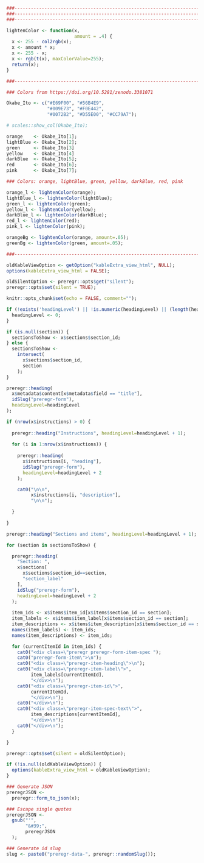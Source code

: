 
<style>
.preregr {
}
.preregr-item-spec {
  padding: 5px;
}
.preregr-form-item-spec {
  padding: 5px;
}
.preregr-unspecified {
  background-color: #FDFAF2;
  color: #F0C566;
}
.preregr-specified {
  background-color: #F2FAF8;
}
.preregr-item-heading {
  display: block;
}
.preregr-item-label {
  font-weight: bold;
  display: inline; 
  color: black;
}
.preregr-item-id {
  display: inline;
  float: right;
  font-family: monospace;
  color: black;
}
.preregr-item-spec-text {
}
</style>

<div style="display:block;clear:both;" class="preregr-spec-start"></div>
<div class="preregr-spec-container preregr-spec-full">

```{r, eval=TRUE, echo=FALSE}

###-----------------------------------------------------------------------------
###-----------------------------------------------------------------------------
###-----------------------------------------------------------------------------

lightenColor <- function(x,
                         amount = .4) {
  x <- 255 - col2rgb(x);
  x <- amount * x;
  x <- 255 - x;
  x <- rgb(t(x), maxColorValue=255);
  return(x);
}

###-----------------------------------------------------------------------------

### Colors from https://doi.org/10.5281/zenodo.3381071

Okabe_Ito <- c("#E69F00", "#56B4E9",
               "#009E73", "#F0E442",
               "#0072B2", "#D55E00", "#CC79A7");

# scales::show_col(Okabe_Ito);

orange    <- Okabe_Ito[1];
lightBlue <- Okabe_Ito[2];
green     <- Okabe_Ito[3]
yellow    <- Okabe_Ito[4]
darkBlue  <- Okabe_Ito[5];
red       <- Okabe_Ito[6];
pink      <- Okabe_Ito[7];

### Colors: orange, lightBlue, green, yellow, darkBlue, red, pink

orange_l <- lightenColor(orange);
lightBlue_l <- lightenColor(lightBlue);
green_l <- lightenColor(green);
yellow_l <- lightenColor(yellow);
darkBlue_l <- lightenColor(darkBlue);
red_l <- lightenColor(red);
pink_l <- lightenColor(pink);

orangeBg <- lightenColor(orange, amount=.05);
greenBg <- lightenColor(green, amount=.05);

###-----------------------------------------------------------------------------

oldKableViewOption <- getOption("kableExtra_view_html", NULL);
options(kableExtra_view_html = FALSE);

oldSilentOption <- preregr::opts$get("silent");
preregr::opts$set(silent = TRUE);

knitr::opts_chunk$set(echo = FALSE, comment="");

if (!exists('headingLevel') || !is.numeric(headingLevel) || (length(headingLevel) != 1)) {
  headingLevel <- 0;
}

if (is.null(section)) {
  sectionsToShow <- x$sections$section_id;
} else {
  sectionsToShow <-
    intersect(
      x$sections$section_id,
      section
    );
}

```

```{r, results='asis', eval=TRUE, echo=FALSE}

preregr::heading(
  x$metadata$content[x$metadata$field == "title"],
  idSlug("preregr-form"),
  headingLevel=headingLevel
);

```

```{r, results='asis', eval=TRUE}

if (nrow(x$instructions) > 0) {
  
  preregr::heading("Instructions", headingLevel=headingLevel + 1);
  
  for (i in 1:nrow(x$instructions)) {
  
    preregr::heading(
      x$instructions[i, "heading"],
      idSlug("preregr-form"),
      headingLevel=headingLevel + 2
    );

    cat0("\n\n",
         x$instructions[i, "description"],
         "\n\n");

  }
  
}

```

```{r, results='asis', eval=TRUE}

preregr::heading("Sections and items", headingLevel=headingLevel + 1);

for (section in sectionsToShow) {

  preregr::heading(
    "Section: ",
    x$sections[
      x$sections$section_id==section,
      "section_label"
    ],
    idSlug("preregr-form"),
    headingLevel=headingLevel + 2
  );
  
  item_ids <- x$items$item_id[x$items$section_id == section];
  item_labels <- x$items$item_label[x$items$section_id == section];
  item_descriptions <- x$items$item_description[x$items$section_id == section];
  names(item_labels) <- item_ids;
  names(item_descriptions) <- item_ids;

  for (currentItemId in item_ids) {
    cat0("<div class=\"preregr preregr-form-item-spec ");
    cat0("preregr-form-item\">\n");
    cat0("<div class=\"preregr-item-heading\">\n");
    cat0("<div class=\"preregr-item-label\">",
         item_labels[currentItemId],
         "</div>\n");
    cat0("<div class=\"preregr-item-id\">",
         currentItemId,
         "</div>\n");
    cat0("</div>\n");
    cat0("<div class=\"preregr-item-spec-text\">",
         item_descriptions[currentItemId],
         "</div>\n");
    cat0("</div>\n");
  }

}

```

```{r, echo=FALSE}

preregr::opts$set(silent = oldSilentOption);

if (!is.null(oldKableViewOption)) {
  options(kableExtra_view_html = oldKableViewOption);
}

```

</div>
<div style="display:block;clear:both;" class="preregr-spec-end"></div>

```{r, echo=FALSE}

### Generate JSON
preregrJSON <-
  preregr::form_to_json(x);

### Escape single quotes
preregrJSON <-
  gsub("'",
       "&#39;",
       preregrJSON
  );

### Generate id slug
slug <- paste0("preregr-data-", preregr::randomSlug());

```

<div id="`r slug``" class="preregr preregr-json" data-preregr='`r preregrJSON`' class="preregr hidden" style="display:none"></div>

